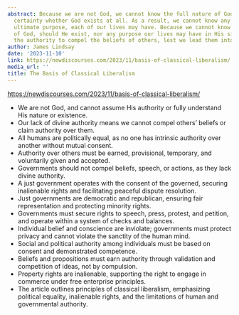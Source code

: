 ```yaml
---
abstract: Because we are not God, we cannot know the full nature of God, or even for
  certainty whether God exists at all. As a result, we cannot know any purpose, including
  ultimate purpose, each of our lives may have. Because we cannot know the full nature
  of God, should He exist, nor any purpose our lives may have in His sight, we lack
  the authority to compel the beliefs of others, lest we lead them into ultimate error.
author: James Lindsay
date: '2023-11-10'
link: https://newdiscourses.com/2023/11/basis-of-classical-liberalism/
media_url: ''
title: The Basis of Classical Liberalism
---
```

<https://newdiscourses.com/2023/11/basis-of-classical-liberalism/>

- We are not God, and cannot assume His authority or fully understand His nature or existence.
- Our lack of divine authority means we cannot compel others' beliefs or claim authority over them.
- All humans are politically equal, as no one has intrinsic authority over another without mutual consent.
- Authority over others must be earned, provisional, temporary, and voluntarily given and accepted.
- Governments should not compel beliefs, speech, or actions, as they lack divine authority.
- A just government operates with the consent of the governed, securing inalienable rights and facilitating peaceful dispute resolution.
- Just governments are democratic and republican, ensuring fair representation and protecting minority rights.
- Governments must secure rights to speech, press, protest, and petition, and operate within a system of checks and balances.
- Individual belief and conscience are inviolate; governments must protect privacy and cannot violate the sanctity of the human mind.
- Social and political authority among individuals must be based on consent and demonstrated competence.
- Beliefs and propositions must earn authority through validation and competition of ideas, not by compulsion.
- Property rights are inalienable, supporting the right to engage in commerce under free enterprise principles.
- The article outlines principles of classical liberalism, emphasizing political equality, inalienable rights, and the limitations of human and governmental authority.